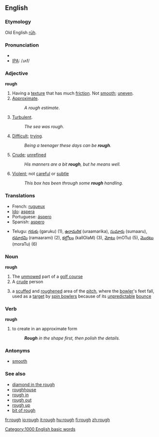 ==English==

===Etymology===
Old English [[ruh|rūh]].

===Pronunciation===
*{{audio|en-us-rough.ogg|Audio (US)}}
*[[IPA]]: /ɹʌf/

===Adjective===
'''rough'''
# Having a [[texture]] that has much [[friction]].  Not [[smooth]]; [[uneven]].
# [[approximate|Approximate]]. 
#: ''A rough estimate''.
# [[turbulent|Turbulent]]. 
#: ''The sea was rough''.
# [[difficult|Difficult]]; [[trying]].
#: ''Being a teenager these days can be '''rough'''.''
# [[crude|Crude]]; [[unrefined]]
#: ''His manners are a bit '''rough''', but he means well.''
# [[violent|Violent]]; not [[careful]] or [[subtle]]
#: ''This box has been through some '''rough''' handling.''

===Translations===
{{top}}
* French: [[rugueux]]
* [[Ido]]: [[aspera]]
*Portuguese: [[áspero]]
* Spanish: [[aspero]]
{{mid}}
*Telugu: [[గరుకు]] (garuku) (1), [[ఉరామరిక]] (uraamarika), [[సుమారు]] (sumaaru), [[రమారమి]] (ramaarami) (2), [[కల్లోలం]] (kallOlaM) (3),  [[మోటు]] (mOTu) (5), [[మొరటు]] (moraTu) (6)
{{bottom}}

===Noun===
'''rough'''
#The [[unmowed]] part of a [[golf course]]
#A [[crude]] person
#{{cricket}} a [[scuffed]] and [[roughened]] area of the [[pitch]], where the [[bowler]]'s feet fall, used as a [[target]] by [[spin bowler]]s because of its [[unpredictable]] [[bounce]]

===Verb===
'''rough'''
# to create in an approximate form
#:'''''Rough''' in the shape first, then polish the details.''

===Antonyms===
*[[smooth]]

===See also===
*[[diamond in the rough]]
*[[roughhouse]]
*[[rough in]]
*[[rough out]]
*[[rough up]]
*[[bit of rough]]

[[Category:1000 English basic words]]

[[fr:rough]]
[[io:rough]]
[[it:rough]]
[[hu:rough]]
[[fi:rough]]
[[zh:rough]]